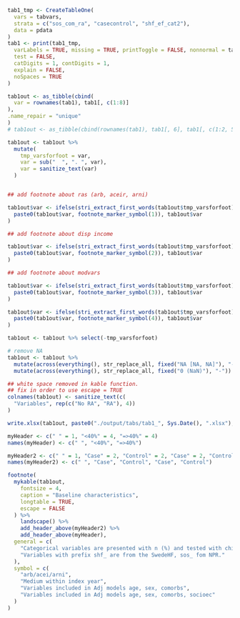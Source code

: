 ```r

tab1_tmp <- CreateTableOne(
  vars = tabvars,
  strata = c("sos_com_ra", "casecontrol", "shf_ef_cat2"),
  data = pdata
)
tab1 <- print(tab1_tmp,
  varLabels = TRUE, missing = TRUE, printToggle = FALSE, nonnormal = tabvars,
  test = FALSE,
  catDigits = 1, contDigits = 1,
  explain = FALSE,
  noSpaces = TRUE
)

tab1out <- as_tibble(cbind(
  var = rownames(tab1), tab1[, c(1:8)] 
),
.name_repair = "unique"
)
# tab1out <- as_tibble(cbind(rownames(tab1), tab1[, 6], tab1[, c(1:2, 5, 3)]))

tab1out <- tab1out %>%
  mutate(
    tmp_varsforfoot = var,
    var = sub("  ", ". ", var),
    var = sanitize_text(var)
  )


## add footnote about ras (arb, aceir, arni)

tab1out$var <- ifelse(stri_extract_first_words(tab1out$tmp_varsforfoot) == "shf_ras",
  paste0(tab1out$var, footnote_marker_symbol(1)), tab1out$var
)

## add footnote about disp income

tab1out$var <- ifelse(stri_extract_first_words(tab1out$tmp_varsforfoot) == "scb_dispincome_cat2",
  paste0(tab1out$var, footnote_marker_symbol(2)), tab1out$var
)

## add footnote about modvars

tab1out$var <- ifelse(stri_extract_first_words(tab1out$tmp_varsforfoot) %in% modvars1,
  paste0(tab1out$var, footnote_marker_symbol(3)), tab1out$var
)

tab1out$var <- ifelse(stri_extract_first_words(tab1out$tmp_varsforfoot) %in% modvars2,
  paste0(tab1out$var, footnote_marker_symbol(4)), tab1out$var
)

tab1out <- tab1out %>% select(-tmp_varsforfoot)

# remove NA
tab1out <- tab1out %>%
  mutate(across(everything(), str_replace_all, fixed("NA [NA, NA]"), "-")) %>%
  mutate(across(everything(), str_replace_all, fixed("0 (NaN)"), "-")) 

## white space removed in kable function.
## fix in order to use escape = TRUE
colnames(tab1out) <- sanitize_text(c(
  "Variables", rep(c("No RA", "RA"), 4))
)

write.xlsx(tab1out, paste0("./output/tabs/tab1_", Sys.Date(), ".xlsx"), rowNames = FALSE)

myHeader <- c(" " = 1, "<40%" = 4, "=>40%" = 4)
names(myHeader) <- c(" ", "<40%", "=>40%")

myHeader2 <- c(" " = 1, "Case" = 2, "Control" = 2, "Case" = 2, "Control" = 2)
names(myHeader2) <- c(" ", "Case", "Control", "Case", "Control")

footnote(
  mykable(tab1out,
    fontsize = 4,
    caption = "Baseline characteristics",
    longtable = TRUE,
    escape = FALSE
  ) %>%
    landscape() %>%
    add_header_above(myHeader2) %>%
    add_header_above(myHeader),
  general = c(
    "Categorical variables are presented with n (%) and tested with chi-square test and continuous variables with median [q1-q3] and tested with Kruskal-Wallis test AT SOME POINT.....",
    "Variables with prefix shf_ are from the SwedeHF, sos_ fom NPR." 
  ),
  symbol = c(
    "arb/acei/arni",
    "Medium within index year",
    "Variables included in Adj models age, sex, comorbs",
    "Variables included in Adj models age, sex, comorbs, socioec"
  )
)
```
